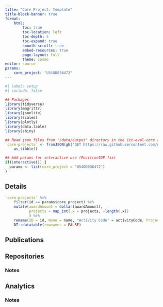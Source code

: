 ```yaml
---
title: "Core Project: Template"
title-block-banner: true
format: 
    html:
        toc: true
        toc-location: left
        toc-depth: 5
        toc-expand: true
        smooth-scroll: true
        embed-resources: true
        page-layout: full
        theme: cosmo
editor: source
params: 
    core_project: "U54OD036472"
---
```


```r
#| label: setup
#| include: false

## Packages
library(tidyverse)
library(magrittr)
library(jsonlite)
library(scales)
library(plotly)
library(data.table)
library(shiny)

## Read json files from '/data/output' directory in the icc-eval-core repo
`core-projects` <- fromJSON(gh('GET https://raw.githubusercontent.com/nih-cfde/icc-eval-core/refs/heads/main/data/output/core-projects.json', .token = gitcreds::gitcreds_get()$password)$message) %>% 
    as_tibble()

## Add params for interactive use (PositronIDE fix)
if(interactive()) {
  params <- list(core_project = "U54OD036472")
} 
```

## Details

```r

`core-projects` %>% 
    filter(id == params$core_project) %>% 
    mutate(awardAmount = dollar(awardAmount),
           projects = map_int(.x = projects, ~length(.x))
           ) %>% 
    rename(ID = id, Name = name, "Activity Code" = activityCode, Projects = projects, "Award" = awardAmount, Publications = publications, Repositories = repos, Analytics = analytics) %>% 
    DT::datatable(rownames = FALSE)
```

## Publications

## Repositories

### Notes

## Analytics

### Notes